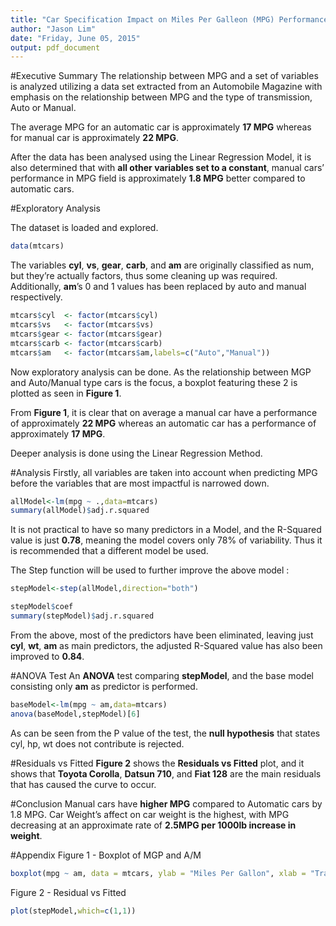 ```yaml
---
title: "Car Specification Impact on Miles Per Galleon (MPG) Performance"
author: "Jason Lim"
date: "Friday, June 05, 2015"
output: pdf_document
---
```


#Executive Summary
The relationship between MPG and a set of variables is analyzed utilizing a data set extracted from an Automobile Magazine with emphasis on the relationship between MPG and the type of transmission, Auto or Manual.

The average MPG for an automatic car is approximately **17 MPG** whereas for manual car is approximately **22 MPG**. 

After the data has been analysed using the Linear Regression Model, it is also determined that with **all other variables set to a constant**, manual cars' performance in MPG field is approximately **1.8 MPG** better compared to automatic cars.

#Exploratory Analysis

The dataset is loaded and explored.
```r
data(mtcars)
```

The variables **cyl**, **vs**, **gear**, **carb**, and **am** are originally classified as num, but they're actually factors, thus some cleaning up was required. Additionally,  **am**'s 0 and 1 values has been replaced by auto and manual respectively.

```r
mtcars$cyl  <- factor(mtcars$cyl)
mtcars$vs   <- factor(mtcars$vs)
mtcars$gear <- factor(mtcars$gear)
mtcars$carb <- factor(mtcars$carb)
mtcars$am   <- factor(mtcars$am,labels=c("Auto","Manual"))
```

Now exploratory analysis can be done. As the relationship between MGP and Auto/Manual type cars is the focus, a boxplot featuring these 2 is plotted as seen in **Figure 1**.

From **Figure 1**, it is clear that on average a manual car have a performance of approximately **22 MPG** whereas an automatic car has a performance of approximately **17 MPG**.

Deeper analysis is done using the Linear Regression Method.

#Analysis
Firstly, all variables are taken into account when predicting MPG before the variables that are most impactful is narrowed down.

```r
allModel<-lm(mpg ~ .,data=mtcars)
summary(allModel)$adj.r.squared
```
It is not practical to have so many predictors in a Model, and the R-Squared value is just **0.78**, meaning the model covers only 78% of variability. Thus it is recommended that a different model be used.

The Step function will be used to further improve the above model :
```r
stepModel<-step(allModel,direction="both")
```

```r
stepModel$coef
summary(stepModel)$adj.r.squared
```

From the above, most of the predictors have been eliminated, leaving just **cyl**, **wt**, **am** as main predictors, the adjusted R-Squared value has also been improved to **0.84**. 

#ANOVA Test
An **ANOVA** test comparing **stepModel**, and the base model consisting only **am** as predictor is performed.

```r
baseModel<-lm(mpg ~ am,data=mtcars)
anova(baseModel,stepModel)[6]
```
As can be seen from the P value of the test, the **null hypothesis** that states cyl, hp, wt does not contribute is rejected.

#Residuals vs Fitted
**Figure 2** shows the **Residuals vs Fitted** plot, and it shows that **Toyota Corolla**, **Datsun 710**, and **Fiat 128** are the main residuals that has caused the curve to occur.

#Conclusion
Manual cars have **higher MPG** compared to Automatic cars by 1.8 MPG. Car Weight's affect on car weight is the highest, with MPG decreasing at an approximate rate of **2.5MPG per 1000lb increase in weight**.

#Appendix
Figure 1 - Boxplot of MGP and A/M
```r
boxplot(mpg ~ am, data = mtcars, ylab = "Miles Per Gallon", xlab = "Transmission Type")
```

Figure 2 - Residual vs Fitted
```r
plot(stepModel,which=c(1,1))
```

